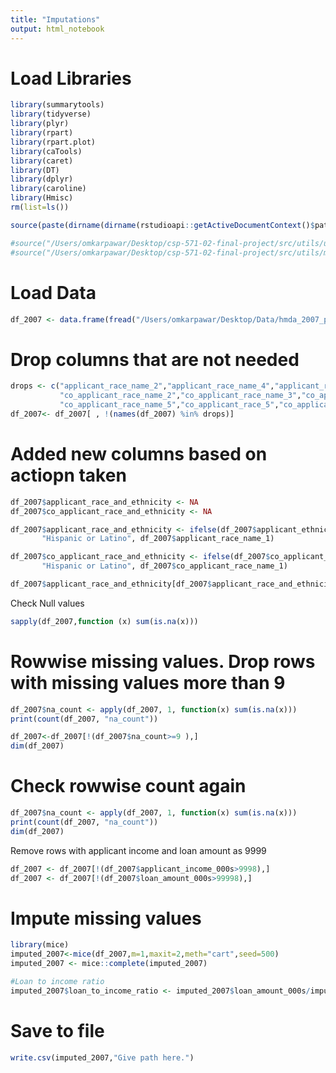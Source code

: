 ```yaml
---
title: "Imputations"
output: html_notebook
---
```


# Load Libraries

```r
library(summarytools)
library(tidyverse)
library(plyr)
library(rpart)
library(rpart.plot)
library(caTools)
library(caret)
library(DT)
library(dplyr)
library(caroline)
library(Hmisc)
rm(list=ls())

source(paste(dirname(dirname(rstudioapi::getActiveDocumentContext()$path)), "utils/utils.r", sep="/"))

#source("/Users/omkarpawar/Desktop/csp-571-02-final-project/src/utils/utils.r")
#source("/Users/omkarpawar/Desktop/csp-571-02-final-project/src/utils/model_utils.r")

```

# Load Data
```r
df_2007 <- data.frame(fread("/Users/omkarpawar/Desktop/Data/hmda_2007_pa_all-records_labels.csv"))
```
# Drop columns that are not needed 
```r
drops <- c("applicant_race_name_2","applicant_race_name_4","applicant_race_name_5","applicant_race_5",
           "co_applicant_race_name_2","co_applicant_race_name_3","co_applicant_race_name_4","co_applicant_race_4",
           "co_applicant_race_name_5","co_applicant_race_5","co_applicant_race_2","co_applicant_race_name_2","denial_reason_2","denial_reason_3","co_applicant_race_3 "," applicant_race_4 ","co_applicant_race_3 ","applicant_race_3"  ,              "applicant_race_4","applicant_race_2","co_applicant_race_3","denial_reason_1","rate_spread","edit_status")
df_2007<- df_2007[ , !(names(df_2007) %in% drops)]
```
# Added new columns based on actiopn taken
```r
df_2007$applicant_race_and_ethnicity <- NA
df_2007$co_applicant_race_and_ethnicity <- NA

df_2007$applicant_race_and_ethnicity <- ifelse(df_2007$applicant_ethnicity_name == "Hispanic or Latino",
       "Hispanic or Latino", df_2007$applicant_race_name_1)

df_2007$co_applicant_race_and_ethnicity <- ifelse(df_2007$co_applicant_ethnicity_name == "Hispanic or Latino",
       "Hispanic or Latino", df_2007$co_applicant_race_name_1)

df_2007$applicant_race_and_ethnicity[df_2007$applicant_race_and_ethnicity == "Information not provided by applicant in mail, Internet, or telephone application"] <- "No Information Provided"
```

Check Null values
```r
sapply(df_2007,function (x) sum(is.na(x)))
```
# Rowwise missing values. Drop rows with missing values more than 9
```r
df_2007$na_count <- apply(df_2007, 1, function(x) sum(is.na(x)))
print(count(df_2007, "na_count"))

df_2007<-df_2007[!(df_2007$na_count>=9 ),]
dim(df_2007)
```
# Check rowwise count again
```r
df_2007$na_count <- apply(df_2007, 1, function(x) sum(is.na(x)))
print(count(df_2007, "na_count"))
dim(df_2007)
```
Remove rows with applicant income and loan amount as 9999
```r
df_2007 <- df_2007[!(df_2007$applicant_income_000s>9998),]
df_2007 <- df_2007[!(df_2007$loan_amount_000s>99998),]
```

# Impute missing values
```r
library(mice)
imputed_2007<-mice(df_2007,m=1,maxit=2,meth="cart",seed=500)
imputed_2007 <- mice::complete(imputed_2007)

#Loan to income ratio
imputed_2007$loan_to_income_ratio <- imputed_2007$loan_amount_000s/imputed_2007$applicant_income_000s
```
# Save to file 
```r
write.csv(imputed_2007,"Give path here.")
```
